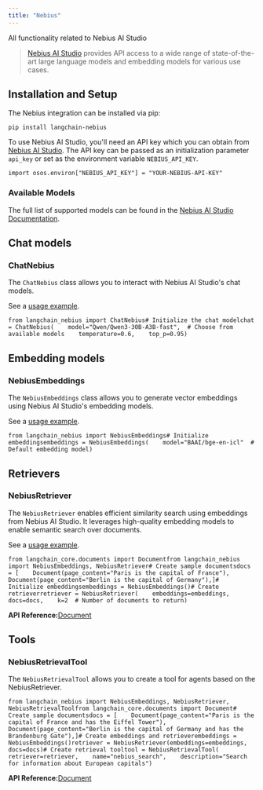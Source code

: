 ```yaml
---
title: "Nebius"
---
```


All functionality related to Nebius AI Studio

> [Nebius AI Studio](https://studio.nebius.ai/) provides API access to a wide range of state-of-the-art large language models and embedding models for various use cases.

## Installation and Setup

The Nebius integration can be installed via pip:

```
pip install langchain-nebius
```

To use Nebius AI Studio, you'll need an API key which you can obtain from [Nebius AI Studio](https://studio.nebius.ai/). The API key can be passed as an initialization parameter `api_key` or set as the environment variable `NEBIUS_API_KEY`.

```
import osos.environ["NEBIUS_API_KEY"] = "YOUR-NEBIUS-API-KEY"
```

### Available Models

The full list of supported models can be found in the [Nebius AI Studio Documentation](https://studio.nebius.com/).

## Chat models

### ChatNebius

The `ChatNebius` class allows you to interact with Nebius AI Studio's chat models.

See a [usage example](/oss/integrations/chat/nebius).

```
from langchain_nebius import ChatNebius# Initialize the chat modelchat = ChatNebius(    model="Qwen/Qwen3-30B-A3B-fast",  # Choose from available models    temperature=0.6,    top_p=0.95)
```

## Embedding models

### NebiusEmbeddings

The `NebiusEmbeddings` class allows you to generate vector embeddings using Nebius AI Studio's embedding models.

See a [usage example](/oss/integrations/text_embedding/nebius).

```
from langchain_nebius import NebiusEmbeddings# Initialize embeddingsembeddings = NebiusEmbeddings(    model="BAAI/bge-en-icl"  # Default embedding model)
```

## Retrievers

### NebiusRetriever

The `NebiusRetriever` enables efficient similarity search using embeddings from Nebius AI Studio. It leverages high-quality embedding models to enable semantic search over documents.

See a [usage example](/oss/integrations/retrievers/nebius).

```
from langchain_core.documents import Documentfrom langchain_nebius import NebiusEmbeddings, NebiusRetriever# Create sample documentsdocs = [    Document(page_content="Paris is the capital of France"),    Document(page_content="Berlin is the capital of Germany"),]# Initialize embeddingsembeddings = NebiusEmbeddings()# Create retrieverretriever = NebiusRetriever(    embeddings=embeddings,    docs=docs,    k=2  # Number of documents to return)
```

**API Reference:**[Document](https://python.langchain.com/api_reference/core/documents/langchain_core.documents.base.Document.html)

## Tools

### NebiusRetrievalTool

The `NebiusRetrievalTool` allows you to create a tool for agents based on the NebiusRetriever.

```
from langchain_nebius import NebiusEmbeddings, NebiusRetriever, NebiusRetrievalToolfrom langchain_core.documents import Document# Create sample documentsdocs = [    Document(page_content="Paris is the capital of France and has the Eiffel Tower"),    Document(page_content="Berlin is the capital of Germany and has the Brandenburg Gate"),]# Create embeddings and retrieverembeddings = NebiusEmbeddings()retriever = NebiusRetriever(embeddings=embeddings, docs=docs)# Create retrieval tooltool = NebiusRetrievalTool(    retriever=retriever,    name="nebius_search",    description="Search for information about European capitals")
```

**API Reference:**[Document](https://python.langchain.com/api_reference/core/documents/langchain_core.documents.base.Document.html)
